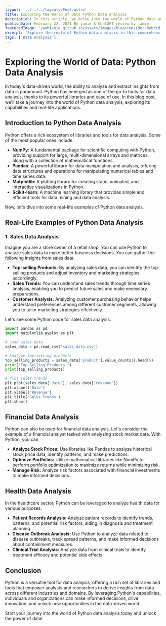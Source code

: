 ```yaml
---
layout: '../../../layouts/Post.astro'
title: Exploring the World of Data Python Data Analysis
description: In this article, we delve into the world of Python data analysis, exploring its history, tools, applications, and impact. Whether you're new to data analysis or an experienced practitioner, join us on this journey to uncover the power of Python in unlocking insights from data.
publishDate: February 22, 2021 By jamie & ChatGPT review by jamie 
featuredImage: '/webjamie.github.io/assets/images/blog/consider-hybrid-work/featured.jpg'
excerpt: 'Explore the realm of Python data analysis in this comprehensive article, discovering its rich history, essential tools, real-life applications, and profound impact on various industries.'
tags: ['Data Analysis']
---
```

# Exploring the World of Data: Python Data Analysis

In today's data-driven world, the ability to analyze and extract insights from data is paramount. Python has emerged as one of the go-to tools for data analysis, thanks to its powerful libraries and ease of use. In this blog post, we'll take a journey into the world of Python data analysis, exploring its capabilities and real-life applications.

## Introduction to Python Data Analysis

Python offers a rich ecosystem of libraries and tools for data analysis. Some of the most popular ones include:

- **NumPy:** A fundamental package for scientific computing with Python, providing support for large, multi-dimensional arrays and matrices, along with a collection of mathematical functions.
- **Pandas:** A powerful library for data manipulation and analysis, offering data structures and operations for manipulating numerical tables and time series data.
- **Matplotlib:** A plotting library for creating static, animated, and interactive visualizations in Python.
- **Scikit-learn:** A machine learning library that provides simple and efficient tools for data mining and data analysis.

Now, let's dive into some real-life examples of Python data analysis.

## Real-Life Examples of Python Data Analysis

### 1. Sales Data Analysis

Imagine you are a store owner of a retail shop. You can use Python to analyze sales data to make better business decisions. You can gather the following insights from sales data:

- **Top-selling Products:** By analyzing sales data, you can identify the top-selling products and adjust inventory and marketing strategies accordingly.
- **Sales Trends:** You can understand sales trends through time series analysis, enabling you to predict future sales and make necessary preparations.
- **Customer Analysis:** Analyzing customer purchasing behavior helps understand preferences among different customer segments, allowing you to tailor marketing strategies effectively.

Let's see some Python code for sales data analysis:

```python
import pandas as pd
import matplotlib.pyplot as plt

# Load sales data
sales_data = pd.read_csv('sales_data.csv')

# Analyze top-selling products
top_selling_products = sales_data['product'].value_counts().head(5)
print("Top Selling Products:")
print(top_selling_products)

# Plot sales trends
plt.plot(sales_data['date'], sales_data['revenue'])
plt.xlabel('Date')
plt.ylabel('Revenue')
plt.title('Sales Trends')
plt.show()
```

## Financial Data Analysis

Python can also be used for financial data analysis. Let's consider the example of a financial analyst tasked with analyzing stock market data. With Python, you can:

- **Analyze Stock Prices:** Use libraries like Pandas to analyze historical stock price data, identify patterns, and make predictions.
- **Optimize Portfolios:** Utilize mathematical libraries like NumPy to perform portfolio optimization to maximize returns while minimizing risk.
- **Manage Risk:** Analyze risk factors associated with financial investments to make informed decisions.

## Health Data Analysis

In the healthcare sector, Python can be leveraged to analyze health data for various purposes:

- **Patient Records Analysis:** Analyze patient records to identify trends, patterns, and potential risk factors, aiding in diagnosis and treatment planning.
- **Disease Outbreak Analysis:** Use Python to analyze data related to disease outbreaks, track spread patterns, and make informed decisions about containment measures.
- **Clinical Trial Analysis:** Analyze data from clinical trials to identify treatment efficacy and potential side effects.

## Conclusion

Python is a versatile tool for data analysis, offering a rich set of libraries and tools that empower analysts and researchers to derive insights from data across different industries and domains. By leveraging Python's capabilities, individuals and organizations can make informed decisions, drive innovation, and unlock new opportunities in the data-driven world.

Start your journey into the world of Python data analysis today and unlock the power of data!

